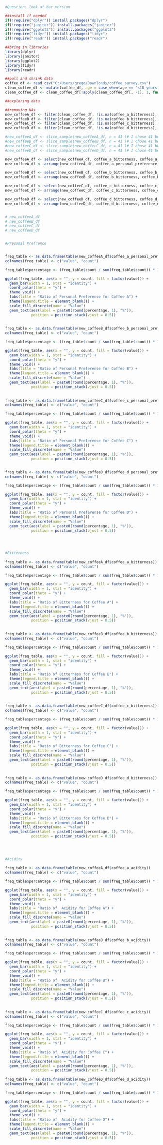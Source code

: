 ```r
#Question: look at bar version

##install if needed
if(!require("dplyr")) install.packages("dplyr")
if(!require("janitor")) install.packages("janitor")
if(!require("ggplot2")) install.packages("ggplot2")
if(!require("tidyr")) install.packages("tidyr")
if(!require("readr")) install.packages("readr")

##bring in libraries
library(dplyr)
library(janitor)
library(ggplot2)
library(tidyr)
library(readr)

##pull and shrink data
coffee_df <- read_csv("C:/Users/grego/Downloads/coffee_survey.csv")
clean_coffee_df <- mutate(coffee_df, age = case_when(age == "<18 years old" ~ "0-17 years old", TRUE ~ age)) # Make <18 properly alphabetized
clean_coffee_df <- clean_coffee_df[!apply(clean_coffee_df[, -1], 1, function(x) all(is.na(x))), ] #remove data if everything is NA

##exploring data

##removing NAs
new_coffeeA_df <- filter(clean_coffee_df, !is.na(coffee_a_bitterness), !is.na(coffee_a_acidity), !is.na(coffee_a_personal_preference))
new_coffeeB_df <- filter(clean_coffee_df, !is.na(coffee_b_bitterness), !is.na(coffee_b_acidity), !is.na(coffee_b_personal_preference))
new_coffeeC_df <- filter(clean_coffee_df, !is.na(coffee_c_bitterness), !is.na(coffee_c_acidity), !is.na(coffee_c_personal_preference))
new_coffeeD_df <- filter(clean_coffee_df, !is.na(coffee_d_bitterness), !is.na(coffee_d_acidity), !is.na(coffee_d_personal_preference))

#new_coffeeA_df <- slice_sample(new_coffeeA_df, n = 41 )# I chose 41 because that is the max rows visible on my screen
#new_coffeeB_df <- slice_sample(new_coffeeB_df, n = 41 )# I chose 41 because that is the max rows visible on my screen
#new_coffeeC_df <- slice_sample(new_coffeeC_df, n = 41 )# I chose 41 because that is the max rows visible on my screen
#new_coffeeD_df <- slice_sample(new_coffeeD_df, n = 41 )# I chose 41 because that is the max rows visible on my screen

new_coffeeA_df <- select(new_coffeeA_df, coffee_a_bitterness, coffee_a_acidity, coffee_a_personal_preference, everything())
new_coffeeA_df <- arrange(new_coffeeA_df, coffee_a_personal_preference, coffee_a_bitterness, coffee_a_acidity)

new_coffeeB_df <- select(new_coffeeB_df, coffee_b_bitterness, coffee_b_acidity, coffee_b_personal_preference, everything())
new_coffeeB_df <- arrange(new_coffeeB_df, coffee_b_bitterness, coffee_b_acidity, coffee_b_personal_preference)

new_coffeeC_df <- select(new_coffeeC_df, coffee_c_bitterness, coffee_c_acidity, coffee_c_personal_preference, everything())
new_coffeeC_df <- arrange(new_coffeeC_df, coffee_c_bitterness, coffee_c_acidity, coffee_c_personal_preference)

new_coffeeD_df <- select(new_coffeeD_df, coffee_d_bitterness, coffee_d_acidity, coffee_d_personal_preference, everything())
new_coffeeD_df <- arrange(new_coffeeD_df, coffee_d_bitterness, coffee_d_acidity, coffee_d_personal_preference)


# new_coffeeA_df
# new_coffeeB_df
# new_coffeeC_df
# new_coffeeD_df


#Presonal Prefrence


freq_table <- as.data.frame(table(new_coffeeA_df$coffee_a_personal_preference))
colnames(freq_table) <- c("value", "count")

freq_table$percentage <- (freq_table$count / sum(freq_table$count)) * 100

ggplot(freq_table, aes(x = "", y = count, fill = factor(value))) +
  geom_bar(width = 1, stat = "identity") +
  coord_polar(theta = "y") +
  theme_void() +
  labs(title = "Ratio of Personal Preferense for Coffee A") +
  theme(legend.title = element_blank()) +
  scale_fill_discrete(name = "Value")
  geom_text(aes(label = paste0(round(percentage, 1), "%")),
            position = position_stack(vjust = 0.5))
  
  
freq_table <- as.data.frame(table(new_coffeeB_df$coffee_b_personal_preference))
colnames(freq_table) <- c("value", "count")

freq_table$percentage <- (freq_table$count / sum(freq_table$count)) * 100

ggplot(freq_table, aes(x = "", y = count, fill = factor(value))) +
  geom_bar(width = 1, stat = "identity") +
  coord_polar(theta = "y") +
  theme_void() +
  labs(title = "Ratio of Personal Preferense for Coffee B") +
  theme(legend.title = element_blank()) +
  scale_fill_discrete(name = "Value")
  geom_text(aes(label = paste0(round(percentage, 1), "%")),
            position = position_stack(vjust = 0.5))
  
  
freq_table <- as.data.frame(table(new_coffeeC_df$coffee_c_personal_preference))
colnames(freq_table) <- c("value", "count")

freq_table$percentage <- (freq_table$count / sum(freq_table$count)) * 100

ggplot(freq_table, aes(x = "", y = count, fill = factor(value))) +
  geom_bar(width = 1, stat = "identity") +
  coord_polar(theta = "y") +
  theme_void() +
  labs(title = "Ratio of Personal Preferense for Coffee C") +
  theme(legend.title = element_blank()) +
  scale_fill_discrete(name = "Value")
  geom_text(aes(label = paste0(round(percentage, 1), "%")),
            position = position_stack(vjust = 0.5))
  

freq_table <- as.data.frame(table(new_coffeeD_df$coffee_d_personal_preference))
colnames(freq_table) <- c("value", "count")

freq_table$percentage <- (freq_table$count / sum(freq_table$count)) * 100

ggplot(freq_table, aes(x = "", y = count, fill = factor(value))) +
  geom_bar(width = 1, stat = "identity") +
  coord_polar(theta = "y") +
  theme_void() +
  labs(title = "Ratio of Personal Preferense for Coffee D") +
  theme(legend.title = element_blank()) +
  scale_fill_discrete(name = "Value")
  geom_text(aes(label = paste0(round(percentage, 1), "%")),
            position = position_stack(vjust = 0.5))
  
  

  
#Bitterness
  
freq_table <- as.data.frame(table(new_coffeeA_df$coffee_a_bitterness))
colnames(freq_table) <- c("value", "count")

freq_table$percentage <- (freq_table$count / sum(freq_table$count)) * 100

ggplot(freq_table, aes(x = "", y = count, fill = factor(value))) +
  geom_bar(width = 1, stat = "identity") +
  coord_polar(theta = "y") +
  theme_void() +
  labs(title = "Ratio of Bitterness for Coffee A") +
  theme(legend.title = element_blank()) +
  scale_fill_discrete(name = "Value")
  geom_text(aes(label = paste0(round(percentage, 1), "%")),
            position = position_stack(vjust = 0.5))
  
  
freq_table <- as.data.frame(table(new_coffeeB_df$coffee_b_bitterness))
colnames(freq_table) <- c("value", "count")

freq_table$percentage <- (freq_table$count / sum(freq_table$count)) * 100

ggplot(freq_table, aes(x = "", y = count, fill = factor(value))) +
  geom_bar(width = 1, stat = "identity") +
  coord_polar(theta = "y") +
  theme_void() +
  labs(title = "Ratio of Bitterness for Coffee B") +
  theme(legend.title = element_blank()) +
  scale_fill_discrete(name = "Value")
  geom_text(aes(label = paste0(round(percentage, 1), "%")),
            position = position_stack(vjust = 0.5))
  
  
freq_table <- as.data.frame(table(new_coffeeC_df$coffee_c_bitterness))
colnames(freq_table) <- c("value", "count")

freq_table$percentage <- (freq_table$count / sum(freq_table$count)) * 100

ggplot(freq_table, aes(x = "", y = count, fill = factor(value))) +
  geom_bar(width = 1, stat = "identity") +
  coord_polar(theta = "y") +
  theme_void() +
  labs(title = "Ratio of Bitterness for Coffee C") +
  theme(legend.title = element_blank()) +
  scale_fill_discrete(name = "Value")
  geom_text(aes(label = paste0(round(percentage, 1), "%")),
            position = position_stack(vjust = 0.5))
  
  
freq_table <- as.data.frame(table(new_coffeeD_df$coffee_d_bitterness))
colnames(freq_table) <- c("value", "count")

freq_table$percentage <- (freq_table$count / sum(freq_table$count)) * 100

ggplot(freq_table, aes(x = "", y = count, fill = factor(value))) +
  geom_bar(width = 1, stat = "identity") +
  coord_polar(theta = "y") +
  theme_void() +
  labs(title = "Ratio of Bitterness for Coffee D") +
  theme(legend.title = element_blank()) +
  scale_fill_discrete(name = "Value")
  geom_text(aes(label = paste0(round(percentage, 1), "%")),
            position = position_stack(vjust = 0.5))
  
  
  
  
#Acidity  
  
freq_table <- as.data.frame(table(new_coffeeA_df$coffee_a_acidity))
colnames(freq_table) <- c("value", "count")

freq_table$percentage <- (freq_table$count / sum(freq_table$count)) * 100

ggplot(freq_table, aes(x = "", y = count, fill = factor(value))) +
  geom_bar(width = 1, stat = "identity") +
  coord_polar(theta = "y") +
  theme_void() +
  labs(title = "Ratio of  Acidity for Coffee A") +
  theme(legend.title = element_blank()) +
  scale_fill_discrete(name = "Value")
  geom_text(aes(label = paste0(round(percentage, 1), "%")),
            position = position_stack(vjust = 0.5))
  
  
freq_table <- as.data.frame(table(new_coffeeB_df$coffee_b_acidity))
colnames(freq_table) <- c("value", "count")

freq_table$percentage <- (freq_table$count / sum(freq_table$count)) * 100

ggplot(freq_table, aes(x = "", y = count, fill = factor(value))) +
  geom_bar(width = 1, stat = "identity") +
  coord_polar(theta = "y") +
  theme_void() +
  labs(title = "Ratio of  Acidity for Coffee B") +
  theme(legend.title = element_blank()) +
  scale_fill_discrete(name = "Value")
  geom_text(aes(label = paste0(round(percentage, 1), "%")),
            position = position_stack(vjust = 0.5))
  
  
freq_table <- as.data.frame(table(new_coffeeC_df$coffee_c_acidity))
colnames(freq_table) <- c("value", "count")

freq_table$percentage <- (freq_table$count / sum(freq_table$count)) * 100

ggplot(freq_table, aes(x = "", y = count, fill = factor(value))) +
  geom_bar(width = 1, stat = "identity") +
  coord_polar(theta = "y") +
  theme_void() +
  labs(title = "Ratio of  Acidity for Coffee C") +
  theme(legend.title = element_blank()) +
  scale_fill_discrete(name = "Value")
  geom_text(aes(label = paste0(round(percentage, 1), "%")),
            position = position_stack(vjust = 0.5))
  
freq_table <- as.data.frame(table(new_coffeeD_df$coffee_d_acidity))
colnames(freq_table) <- c("value", "count")

freq_table$percentage <- (freq_table$count / sum(freq_table$count)) * 100

ggplot(freq_table, aes(x = "", y = count, fill = factor(value))) +
  geom_bar(width = 1, stat = "identity") +
  coord_polar(theta = "y") +
  theme_void() +
  labs(title = "Ratio of  Acidity for Coffee D") +
  theme(legend.title = element_blank()) +
  scale_fill_discrete(name = "Value")
  geom_text(aes(label = paste0(round(percentage, 1), "%")),
            position = position_stack(vjust = 0.5))
```

